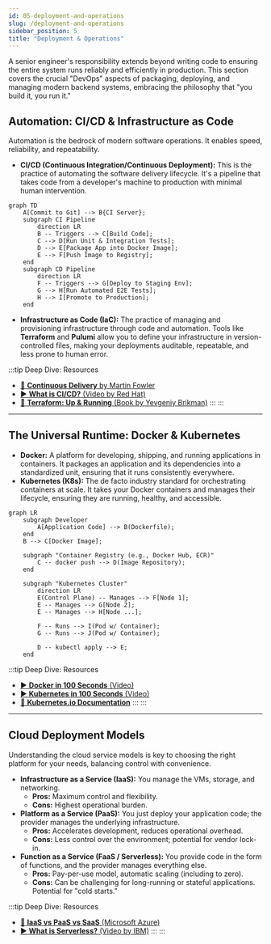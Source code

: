 ```yaml
---
id: 05-deployment-and-operations
slug: /deployment-and-operations
sidebar_position: 5
title: "Deployment & Operations"
---
```


A senior engineer's responsibility extends beyond writing code to ensuring the entire system runs reliably and efficiently in production. This section covers the crucial "DevOps" aspects of packaging, deploying, and managing modern backend systems, embracing the philosophy that "you build it, you run it."

## Automation: CI/CD & Infrastructure as Code

Automation is the bedrock of modern software operations. It enables speed, reliability, and repeatability.

- **CI/CD (Continuous Integration/Continuous Deployment):** This is the practice of automating the software delivery lifecycle. It's a pipeline that takes code from a developer's machine to production with minimal human intervention.

```mermaid
graph TD
    A[Commit to Git] --> B{CI Server};
    subgraph CI Pipeline
        direction LR
        B -- Triggers --> C[Build Code];
        C --> D[Run Unit & Integration Tests];
        D --> E[Package App into Docker Image];
        E --> F[Push Image to Registry];
    end
    subgraph CD Pipeline
        direction LR
        F -- Triggers --> G[Deploy to Staging Env];
        G --> H[Run Automated E2E Tests];
        H --> I[Promote to Production];
    end
```

- **Infrastructure as Code (IaC):** The practice of managing and provisioning infrastructure through code and automation. Tools like **Terraform** and **Pulumi** allow you to define your infrastructure in version-controlled files, making your deployments auditable, repeatable, and less prone to human error.

:::tip Deep Dive: Resources
- [📄 **Continuous Delivery** by Martin Fowler](https://martinfowler.com/bliki/ContinuousDelivery.html)
- [▶️ **What is CI/CD?** (Video by Red Hat)](https://www.youtube.com/watch?v=k2a_ZtB1YmA)
- [📄 **Terraform: Up & Running** (Book by Yevgeniy Brikman)](https://www.terraformupandrunning.com/)
:::
:::

---

## The Universal Runtime: Docker & Kubernetes

- **Docker:** A platform for developing, shipping, and running applications in containers. It packages an application and its dependencies into a standardized unit, ensuring that it runs consistently everywhere.
- **Kubernetes (K8s):** The de facto industry standard for orchestrating containers at scale. It takes your Docker containers and manages their lifecycle, ensuring they are running, healthy, and accessible.

```mermaid
graph LR
    subgraph Developer
        A[Application Code] --> B(Dockerfile);
    end
    B --> C[Docker Image];

    subgraph "Container Registry (e.g., Docker Hub, ECR)"
        C -- docker push --> D(Image Repository);
    end

    subgraph "Kubernetes Cluster"
        direction LR
        E(Control Plane) -- Manages --> F[Node 1];
        E -- Manages --> G[Node 2];
        E -- Manages --> H[Node ...];

        F -- Runs --> I(Pod w/ Container);
        G -- Runs --> J(Pod w/ Container);

        D -- kubectl apply --> E;
    end
```

:::tip Deep Dive: Resources
- [▶️ **Docker in 100 Seconds** (Video)](https://www.youtube.com/watch?v=Gjnup-PuquQ)
- [▶️ **Kubernetes in 100 Seconds** (Video)](https://www.youtube.com/watch?v=PziYfl8q_wE)
- [📄 **Kubernetes.io Documentation**](https://kubernetes.io/docs/home/)
:::
:::

---

## Cloud Deployment Models

Understanding the cloud service models is key to choosing the right platform for your needs, balancing control with convenience.

- **Infrastructure as a Service (IaaS):** You manage the VMs, storage, and networking.
  - **Pros:** Maximum control and flexibility.
  - **Cons:** Highest operational burden.
- **Platform as a Service (PaaS):** You just deploy your application code; the provider manages the underlying infrastructure.
  - **Pros:** Accelerates development, reduces operational overhead.
  - **Cons:** Less control over the environment; potential for vendor lock-in.
- **Function as a Service (FaaS / Serverless):** You provide code in the form of functions, and the provider manages everything else.
  - **Pros:** Pay-per-use model, automatic scaling (including to zero).
  - **Cons:** Can be challenging for long-running or stateful applications. Potential for "cold starts."

:::tip Deep Dive: Resources
- [📄 **IaaS vs PaaS vs SaaS** (Microsoft Azure)](https://azure.microsoft.com/en-us/resources/cloud-computing-dictionary/iaas-vs-paas-vs-saas/)
- [▶️ **What is Serverless?** (Video by IBM)](https://www.youtube.com/watch?v=v_y3z_5gG7g)
:::
:::
